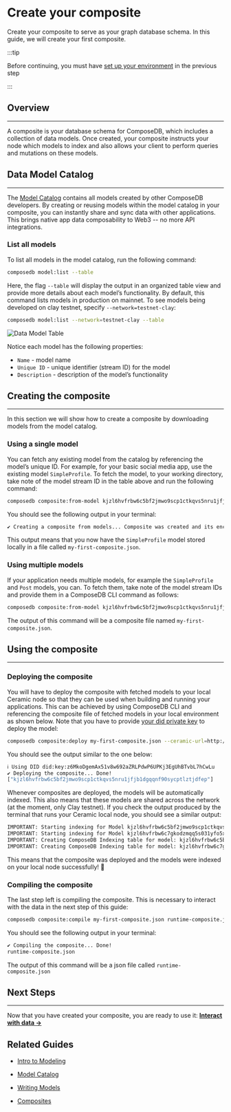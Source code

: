 # Create your composite

Create your composite to serve as your graph database schema. In this guide, we will create your first composite.

:::tip

Before continuing, you must have [set up your environment](./set-up-your-environment.mdx) in the previous step

:::

## Overview
---

A composite is your database schema for ComposeDB, which includes a collection of data models. Once created, your composite instructs your node which models to index and also allows your client to perform queries and mutations on these models.

## Data Model Catalog
---

The [Model Catalog](./guides/data-modeling/model-catalog.mdx) contains all models created by other ComposeDB developers. By creating or reusing models within the model catalog in your composite, you can instantly share and sync data with other applications. This brings native app data composability to Web3 -- no more API integrations.

### List all models
To list all models in the model catalog, run the following command:

```bash
composedb model:list --table
```

Here, the flag `--table` will display the output in an organized table view and provide more details about each model’s functionality.  By default, this command lists models in production on mainnet.  To see models being developed on clay testnet, specify `--network=testnet-clay`:

```bash
composedb model:list --network=testnet-clay --table
```

![Data Model Table](/img/data-model-table.png)

Notice each model has the following properties:

- `Name` - model name
- `Unique ID` - unique identifier (stream ID) for the model
- `Description` - description of the model’s functionality

## Creating the composite
---

In this section we will show how to create a composite by downloading models from the model catalog.

### Using a single model

You can fetch any existing model from the catalog by referencing the model’s unique ID. For example, for your basic social media app, use the existing model `SimpleProfile`. To fetch the model, to your working directory, take note of the model stream ID in the table above and run the following command:

```bash
composedb composite:from-model kjzl6hvfrbw6c5bf2jmwo9scp1ctkqvs5nru1jfjb1dgqqnf90sycptlztjdfep --ceramic-url=http://localhost:7007 --output=my-first-composite.json
```

You should see the following output in your terminal:

```bash
✔ Creating a composite from models... Composite was created and its encoded representation was saved in my-first-composite.json
```

This output means that you now have the `SimpleProfile` model stored locally in a file called `my-first-composite.json`.

### Using multiple models

If your application needs multiple models, for example the `SimpleProfile` and `Post` models, you can. To fetch them, take note of the model stream IDs and provide them in a ComposeDB CLI command as follows:

```bash
composedb composite:from-model kjzl6hvfrbw6c5bf2jmwo9scp1ctkqvs5nru1jfjb1dgqqnf90sycptlztjdfep kjzl6hvfrbw6c7gkodzmqq5s031yfo5xdllvcr1z0tumwl7kpml4gfe5gbwh2bg --ceramic-url=http://localhost:7007 --output=my-first-composite.json
```

The output of this command will be a composite file named `my-first-composite.json`.

## Using the composite
---
### Deploying the composite

You will have to deploy the composite with fetched models to your local Ceramic node so that they can be used when building and running your applications. This can be achieved by using ComposeDB CLI and referencing the composite file of fetched models in your local environment as shown below. Note that you have to provide [your did private key](./set-up-your-environment#generate-your-private-key) to deploy the model:

```bash
composedb composite:deploy my-first-composite.json --ceramic-url=http://localhost:7007 --did-private-key=your-private-key
```

You should see the output similar to the one below:

```bash
ℹ Using DID did:key:z6MkoDgemAx51v8w692aZRLPdwP6UPKj3EgUhBTvbL7hCwLu
✔ Deploying the composite... Done!
["kjzl6hvfrbw6c5bf2jmwo9scp1ctkqvs5nru1jfjb1dgqqnf90sycptlztjdfep"]
```

Whenever composites are deployed, the models will be automatically indexed. This also means that these models are shared across the network (at the moment, only Clay testnet). If you check the output produced by the terminal that runs your Ceramic local node, you should see a similar output:

```bash
IMPORTANT: Starting indexing for Model kjzl6hvfrbw6c5bf2jmwo9scp1ctkqvs5nru1jfjb1dgqqnf90sycptlztjdfep
IMPORTANT: Starting indexing for Model kjzl6hvfrbw6c7gkodzmqq5s031yfo5xdllvcr1z0tumwl7kpml4gfe5gbwh2bg
IMPORTANT: Creating ComposeDB Indexing table for model: kjzl6hvfrbw6c5bf2jmwo9scp1ctkqvs5nru1jfjb1dgqqnf90sycptlztjdfep
IMPORTANT: Creating ComposeDB Indexing table for model: kjzl6hvfrbw6c7gkodzmqq5s031yfo5xdllvcr1z0tumwl7kpml4gfe5gbwh2bg
```

This means that the composite was deployed and the models were indexed on your local node successfully! 🎉

### Compiling the composite

The last step left is compiling the composite. This is necessary to interact with the data in the next step of this guide:

```bash
composedb composite:compile my-first-composite.json runtime-composite.json
```

You should see the following output in your terminal:

```bash
✔ Compiling the composite... Done!
runtime-composite.json
```

The output of this command will be a json file called `runtime-composite.json`

## Next Steps
---
Now that you have created your composite, you are ready to use it: **[Interact with data →](./interact-with-data.mdx)**

## Related Guides

- [Intro to Modeling](./guides/data-modeling/data-modeling.mdx)

- [Model Catalog](./guides/data-modeling/model-catalog.mdx)

- [Writing Models](./guides/data-modeling/writing-models.mdx)

- [Composites](./guides/data-modeling/composites.mdx)
